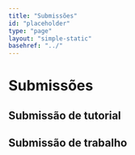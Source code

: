 ```yaml
---
title: "Submissões"
id: "placeholder"
type: "page"
layout: "simple-static"
basehref: "../"
---
```


# Submissões

## Submissão de tutorial

## Submissão de trabalho
